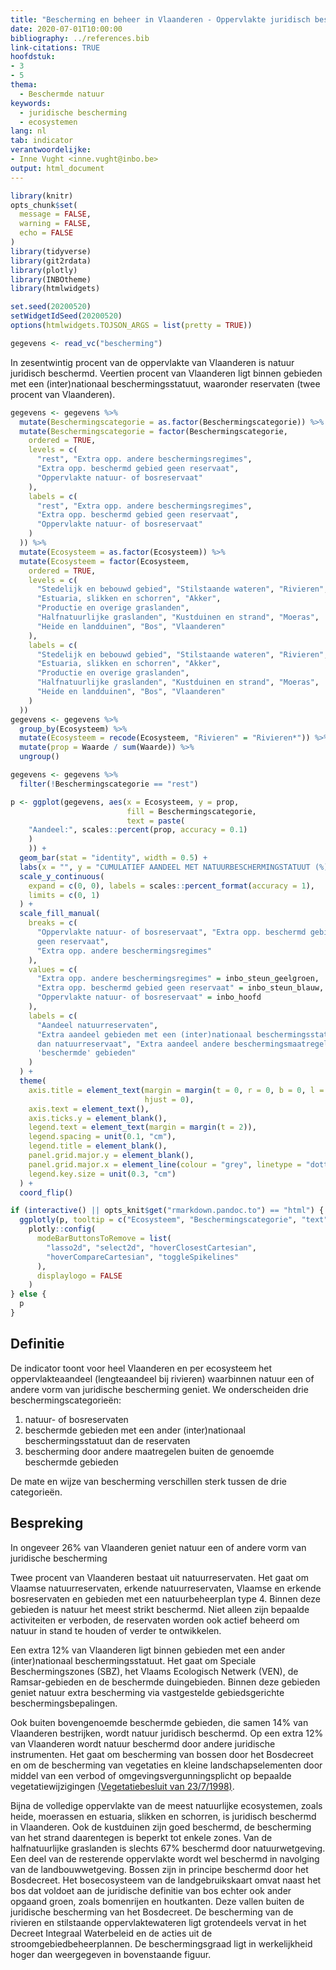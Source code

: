 ```yaml
---
title: "Bescherming en beheer in Vlaanderen - Oppervlakte juridisch beschermd"
date: 2020-07-01T10:00:00
bibliography: ../references.bib
link-citations: TRUE
hoofdstuk:
- 3
- 5
thema:
  - Beschermde natuur
keywords:
  - juridische bescherming
  - ecosystemen
lang: nl
tab: indicator
verantwoordelijke:
- Inne Vught <inne.vught@inbo.be>
output: html_document
---
```


```r
library(knitr)
opts_chunk$set(
  message = FALSE,
  warning = FALSE,
  echo = FALSE
)
library(tidyverse)
library(git2rdata)
library(plotly)
library(INBOtheme)
library(htmlwidgets)

set.seed(20200520)
setWidgetIdSeed(20200520)
options(htmlwidgets.TOJSON_ARGS = list(pretty = TRUE))
```

```r
gegevens <- read_vc("bescherming")
```

In zesentwintig procent van de oppervlakte van Vlaanderen is natuur juridisch beschermd.
Veertien procent van Vlaanderen ligt binnen gebieden met een (inter)nationaal beschermingsstatuut, waaronder reservaten (twee procent van Vlaanderen).

```r
gegevens <- gegevens %>%
  mutate(Beschermingscategorie = as.factor(Beschermingscategorie)) %>%
  mutate(Beschermingscategorie = factor(Beschermingscategorie,
    ordered = TRUE,
    levels = c(
      "rest", "Extra opp. andere beschermingsregimes",
      "Extra opp. beschermd gebied geen reservaat",
      "Oppervlakte natuur- of bosreservaat"
    ),
    labels = c(
      "rest", "Extra opp. andere beschermingsregimes",
      "Extra opp. beschermd gebied geen reservaat",
      "Oppervlakte natuur- of bosreservaat"
    )
  )) %>%
  mutate(Ecosysteem = as.factor(Ecosysteem)) %>%
  mutate(Ecosysteem = factor(Ecosysteem,
    ordered = TRUE,
    levels = c(
      "Stedelijk en bebouwd gebied", "Stilstaande wateren", "Rivieren",
      "Estuaria, slikken en schorren", "Akker",
      "Productie en overige graslanden",
      "Halfnatuurlijke graslanden", "Kustduinen en strand", "Moeras",
      "Heide en landduinen", "Bos", "Vlaanderen"
    ),
    labels = c(
      "Stedelijk en bebouwd gebied", "Stilstaande wateren", "Rivieren",
      "Estuaria, slikken en schorren", "Akker",
      "Productie en overige graslanden",
      "Halfnatuurlijke graslanden", "Kustduinen en strand", "Moeras",
      "Heide en landduinen", "Bos", "Vlaanderen"
    )
  ))
gegevens <- gegevens %>%
  group_by(Ecosysteem) %>%
  mutate(Ecosysteem = recode(Ecosysteem, "Rivieren" = "Rivieren*")) %>%
  mutate(prop = Waarde / sum(Waarde)) %>%
  ungroup()

gegevens <- gegevens %>%
  filter(!Beschermingscategorie == "rest")
```

```r
p <- ggplot(gegevens, aes(x = Ecosysteem, y = prop,
                          fill = Beschermingscategorie,
                          text = paste(
    "Aandeel:", scales::percent(prop, accuracy = 0.1)
    )
    )) +
  geom_bar(stat = "identity", width = 0.5) +
  labs(x = "", y = "CUMULATIEF AANDEEL MET NATUURBESCHERMINGSTATUUT (%)") +
  scale_y_continuous(
    expand = c(0, 0), labels = scales::percent_format(accuracy = 1),
    limits = c(0, 1)
  ) +
  scale_fill_manual(
    breaks = c(
      "Oppervlakte natuur- of bosreservaat", "Extra opp. beschermd gebied
      geen reservaat",
      "Extra opp. andere beschermingsregimes"
    ),
    values = c(
      "Extra opp. andere beschermingsregimes" = inbo_steun_geelgroen,
      "Extra opp. beschermd gebied geen reservaat" = inbo_steun_blauw,
      "Oppervlakte natuur- of bosreservaat" = inbo_hoofd
    ),
    labels = c(
      "Aandeel natuurreservaten",
      "Extra aandeel gebieden met een (inter)nationaal beschermingsstatuut ander
      dan natuurreservaat", "Extra aandeel andere beschermingsmaatregelen buiten
      'beschermde' gebieden"
    )
  ) +
  theme(
    axis.title = element_text(margin = margin(t = 0, r = 0, b = 0, l = 0),
                              hjust = 0),
    axis.text = element_text(),
    axis.ticks.y = element_blank(),
    legend.text = element_text(margin = margin(t = 2)),
    legend.spacing = unit(0.1, "cm"),
    legend.title = element_blank(),
    panel.grid.major.y = element_blank(),
    panel.grid.major.x = element_line(colour = "grey", linetype = "dotted"),
    legend.key.size = unit(0.3, "cm")
  ) +
  coord_flip()

if (interactive() || opts_knit$get("rmarkdown.pandoc.to") == "html") {
  ggplotly(p, tooltip = c("Ecosysteem", "Beschermingscategorie", "text")) %>%
    plotly::config(
      modeBarButtonsToRemove = list(
        "lasso2d", "select2d", "hoverClosestCartesian",
        "hoverCompareCartesian", "toggleSpikelines"
      ),
      displaylogo = FALSE
    )
} else {
  p
}
```

## Definitie

De indicator toont voor heel Vlaanderen en per ecosysteem het oppervlakteaandeel (lengteaandeel bij rivieren) waarbinnen natuur een of andere vorm van juridische bescherming geniet. We onderscheiden drie beschermingscategorieën:

1. natuur- of bosreservaten
2. beschermde gebieden met een ander (inter)nationaal beschermingsstatuut dan de reservaten
3. bescherming door andere maatregelen buiten de genoemde beschermde gebieden

De mate en wijze van bescherming verschillen sterk tussen de drie categorieën.

## Bespreking

In ongeveer 26% van Vlaanderen geniet natuur een of andere vorm van juridische bescherming

Twee procent van Vlaanderen bestaat uit natuurreservaten. Het gaat om Vlaamse natuurreservaten, erkende natuurreservaten, Vlaamse en erkende bosreservaten en gebieden met een natuurbeheerplan type 4.
Binnen deze gebieden is natuur het meest strikt beschermd.
Niet alleen zijn bepaalde activiteiten er verboden, de reservaten worden ook actief beheerd om natuur in stand te houden of verder te ontwikkelen.

Een extra 12% van Vlaanderen ligt binnen gebieden met een ander (inter)nationaal beschermingsstatuut.
Het gaat om Speciale Beschermingszones (SBZ), het Vlaams Ecologisch Netwerk (VEN), de Ramsar-gebieden en de beschermde duingebieden.
Binnen deze gebieden geniet natuur extra bescherming via vastgestelde gebiedsgerichte beschermingsbepalingen.

Ook buiten bovengenoemde beschermde gebieden, die samen 14% van Vlaanderen bestrijken, wordt natuur juridisch beschermd.
Op een extra 12% van Vlaanderen wordt natuur beschermd door andere juridische instrumenten.
Het gaat om bescherming van bossen door het Bosdecreet en om de bescherming van vegetaties en kleine landschapselementen door middel van een verbod of omgevingsvergunningsplicht op bepaalde vegetatiewijzigingen [(Vegetatiebesluit van 23/7/1998)](https://codex.vlaanderen.be/Zoeken/Document.aspx?DID=1006311&param=inhoud&ref=search&AVIDS=).

Bijna de volledige oppervlakte van de meest natuurlijke ecosystemen, zoals heide, moerassen en estuaria, slikken en schorren,  is  juridisch beschermd in Vlaanderen.
Ook de kustduinen zijn goed beschermd, de bescherming van het strand daarentegen is beperkt tot enkele zones.
Van de halfnatuurlijke graslanden is slechts 67%  beschermd door natuurwetgeving.
Een deel van de resterende oppervlakte wordt wel beschermd in navolging van de landbouwwetgeving.
Bossen zijn in principe beschermd door het Bosdecreet.
Het bosecosysteem van de landgebruikskaart omvat naast het bos dat voldoet aan de juridische definitie van bos echter ook ander opgaand groen, zoals bomenrijen en houtkanten.
Deze vallen buiten de juridische bescherming van het Bosdecreet.
De bescherming van de rivieren en stilstaande oppervlaktewateren ligt grotendeels vervat in het Decreet Integraal Waterbeleid en de acties uit de stroomgebiedbeheerplannen.
De beschermingsgraad ligt in werkelijkheid hoger dan weergegeven in bovenstaande figuur.
